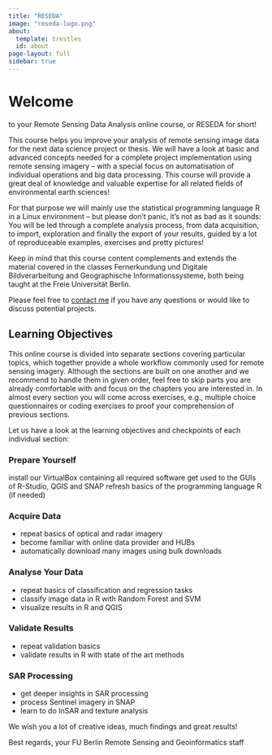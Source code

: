 ---
title: "RESEDA"
image: "reseda-logo.png"
about:
  template: trestles
  id: about
page-layout: full
sidebar: true
---


:::{#about}

# Welcome

to your Remote Sensing Data Analysis online course, or RESEDA for short!

This course helps you improve your analysis of remote sensing image data for the next data science project or thesis. We will have a look at basic and advanced concepts needed for a complete project implementation using remote sensing imagery – with a special focus on automatisation of individual operations and big data processing. This course will provide a great deal of knowledge and valuable expertise for all related fields of environmental earth sciences!

For that purpose we will mainly use the statistical programming language R in a Linux environment – but please don’t panic, it’s not as bad as it sounds: You will be led through a complete analysis process, from data acquisition, to import, exploration and finally the export of your results, guided by a lot of reproduceable examples, exercises and pretty pictures!

Keep in mind that this course content complements and extends the material covered in the classes Fernerkundung und Digitale Bildverarbeitung and Geographische Informationssysteme, both being taught at the Freie Universität Berlin.

Please feel free to [contact me](mailto:lina.perez.garcia@fu-berlin.de) if you have any questions or would like to discuss potential projects.
:::

:::{#hero-heading}
## Learning Objectives
This online course is divided into separate sections covering particular topics, which together provide a whole workflow commonly used for remote sensing imagery. Although the sections are built on one another and we recommend to handle them in given order, feel free to skip parts you are already comfortable with and focus on the chapters you are interested in. In almost every section you will come across exercises, e.g., multiple choice questionnaires or coding exercises to proof your comprehension of previous sections.

Let us have a look at the learning objectives and checkpoints of each individual section:

### Prepare Yourself

install our VirtualBox containing all required software
get used to the GUIs of R-Studio, QGIS and SNAP
refresh basics of the programming language R (if needed)

### Acquire Data

* repeat basics of optical and radar imagery
* become familiar with online data provider and HUBs
* automatically download many images using bulk downloads

### Analyse Your Data

* repeat basics of classification and regression tasks
* classify image data in R with Random Forest and SVM
* visualize results in R and QGIS

### Validate Results

* repeat validation basics
* validate results in R with state of the art methods

### SAR Processing

* get deeper insights in SAR processing
* process Sentinel imagery in SNAP
* learn to do InSAR and texture analysis

We wish you a lot of creative ideas, much findings and great results!

Best regards,
your FU Berlin Remote Sensing and Geoinformatics staff

:::




